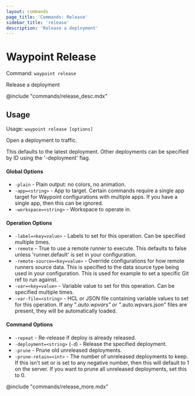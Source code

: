 ```yaml
---
layout: commands
page_title: 'Commands: Release'
sidebar_title: 'release'
description: 'Release a deployment'
---
```


# Waypoint Release

Command: `waypoint release`

Release a deployment

@include "commands/release_desc.mdx"

## Usage

Usage: `waypoint release [options]`

Open a deployment to traffic.

This defaults to the latest deployment. Other deployments can be
specified by ID using the '-deployment' flag.

#### Global Options

- `-plain` - Plain output: no colors, no animation.
- `-app=<string>` - App to target. Certain commands require a single app target for Waypoint configurations with multiple apps. If you have a single app, then this can be ignored.
- `-workspace=<string>` - Workspace to operate in.

#### Operation Options

- `-label=<key=value>` - Labels to set for this operation. Can be specified multiple times.
- `-remote` - True to use a remote runner to execute. This defaults to false
  unless 'runner.default' is set in your configuration.
- `-remote-source=<key=value>` - Override configurations for how remote runners source data. This is specified to the data source type being used in your configuration. This is used for example to set a specific Git ref to run against.
- `-var=<key=value>` - Variable value to set for this operation. Can be specified multiple times.
- `-var-file=<string>` - HCL or JSON file containing variable values to set for this operation. If any "_.auto.wpvars" or "_.auto.wpvars.json" files are present, they will be automatically loaded.

#### Command Options

- `-repeat` - Re-release if deploy is already released.
- `-deployment=<string>` (`-d`) - Release the specified deployment.
- `-prune` - Prune old unreleased deployments.
- `-prune-retain=<int>` - The number of unreleased deployments to keep. If this isn't set or is set to any negative number, then this will default to 1 on the server. If you want to prune all unreleased deployments, set this to 0.

@include "commands/release_more.mdx"
